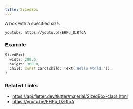 ```yaml
---
title: SizedBox
---
```


A box with a specified size.

`youtube: https://youtu.be/EHPu_DzRfqA`

### Example

```dart liveslice=SizedBox
SizedBox(
  width: 200.0,
  height: 300.0,
  child: const Card(child: Text('Hello World!')),
)
```

### Related Links
- https://api.flutter.dev/flutter/material/SizedBox-class.html
- https://youtu.be/EHPu_DzRfqA
